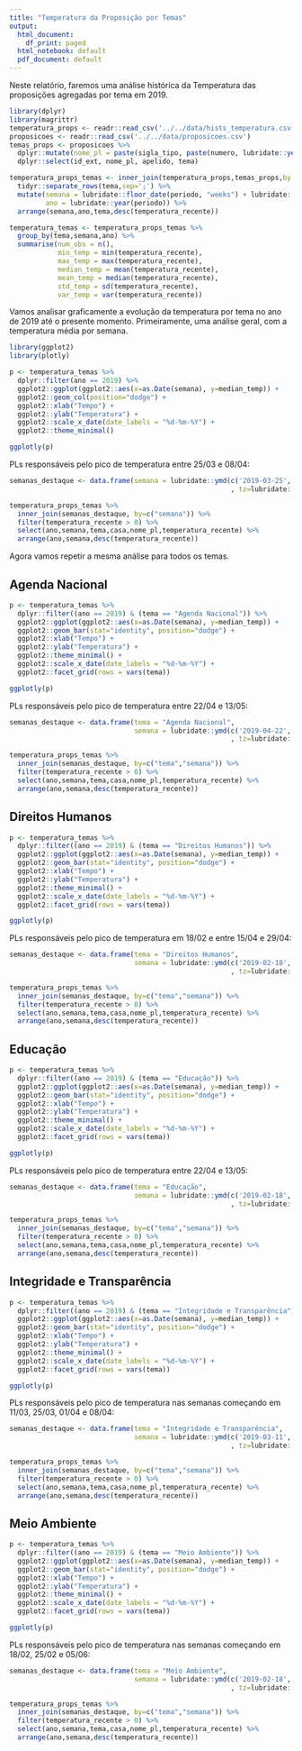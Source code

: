 ```yaml
---
title: "Temperatura da Proposição por Temas"
output:
  html_document:
    df_print: paged
  html_notebook: default
  pdf_document: default
---
```


Neste relatório, faremos uma análise histórica da Temperatura das proposições agregadas por tema em 2019.

```r
library(dplyr)
library(magrittr)
temperatura_props <- readr::read_csv('../../data/hists_temperatura.csv')
proposicoes <- readr::read_csv('../../data/proposicoes.csv')
temas_props <- proposicoes %>% 
  dplyr::mutate(nome_pl = paste(sigla_tipo, paste(numero, lubridate::year(data_apresentacao),sep='/'))) %>%
  dplyr::select(id_ext, nome_pl, apelido, tema)

temperatura_props_temas <- inner_join(temperatura_props,temas_props,by = "id_ext") %>%
  tidyr::separate_rows(tema,sep=';') %>%
  mutate(semana = lubridate::floor_date(periodo, "weeks") + lubridate::days(1),
         ano = lubridate::year(periodo)) %>%
  arrange(semana,ano,tema,desc(temperatura_recente))

temperatura_temas <- temperatura_props_temas %>%
  group_by(tema,semana,ano) %>%
  summarise(num_obs = n(),
            min_temp = min(temperatura_recente),
            max_temp = max(temperatura_recente),
            median_temp = mean(temperatura_recente),
            mean_temp = median(temperatura_recente),
            std_temp = sd(temperatura_recente),
            var_temp = var(temperatura_recente))
```

Vamos analisar graficamente a evolução da temperatura por tema no ano de 2019 até o presente momento.
Primeiramente, uma análise geral, com a temperatura média por semana.

```r
library(ggplot2)
library(plotly)

p <- temperatura_temas %>% 
  dplyr::filter(ano == 2019) %>%
  ggplot2::ggplot(ggplot2::aes(x=as.Date(semana), y=median_temp)) +
  ggplot2::geom_col(position="dodge") +
  ggplot2::xlab("Tempo") + 
  ggplot2::ylab("Temperatura") +
  ggplot2::scale_x_date(date_labels = "%d-%m-%Y") +
  ggplot2::theme_minimal()

ggplotly(p)
```

PLs responsáveis pelo pico de temperatura entre 25/03 e 08/04:
```r
semanas_destaque <- data.frame(semana = lubridate::ymd(c('2019-03-25','2019-04-01','2019-04-29','2019-05-06')
                                                       , tz=lubridate::tz(temperatura_props_temas$semana[1])))

temperatura_props_temas %>%
  inner_join(semanas_destaque, by=c("semana")) %>%
  filter(temperatura_recente > 0) %>%
  select(ano,semana,tema,casa,nome_pl,temperatura_recente) %>%
  arrange(ano,semana,desc(temperatura_recente))
```

Agora vamos repetir a mesma análise para todos os temas.

## Agenda Nacional

```r
p <- temperatura_temas %>% 
  dplyr::filter((ano == 2019) & (tema == "Agenda Nacional")) %>%
  ggplot2::ggplot(ggplot2::aes(x=as.Date(semana), y=median_temp)) +
  ggplot2::geom_bar(stat="identity", position="dodge") +
  ggplot2::xlab("Tempo") + 
  ggplot2::ylab("Temperatura") +
  ggplot2::theme_minimal() +
  ggplot2::scale_x_date(date_labels = "%d-%m-%Y") +
  ggplot2::facet_grid(rows = vars(tema))

ggplotly(p)

```

PLs responsáveis pelo pico de temperatura entre 22/04 e 13/05:
```r
semanas_destaque <- data.frame(tema = "Agenda Nacional",
                               semana = lubridate::ymd(c('2019-04-22','2019-04-29','2019-05-06','2019-05-13')
                                                       , tz=lubridate::tz(temperatura_props_temas$semana[1])))

temperatura_props_temas %>%
  inner_join(semanas_destaque, by=c("tema","semana")) %>%
  filter(temperatura_recente > 0) %>%
  select(ano,semana,tema,casa,nome_pl,temperatura_recente) %>%
  arrange(ano,semana,desc(temperatura_recente))
```

## Direitos Humanos

```r
p <- temperatura_temas %>% 
  dplyr::filter((ano == 2019) & (tema == "Direitos Humanos")) %>%
  ggplot2::ggplot(ggplot2::aes(x=as.Date(semana), y=median_temp)) +
  ggplot2::geom_bar(stat="identity", position="dodge") +
  ggplot2::xlab("Tempo") + 
  ggplot2::ylab("Temperatura") +
  ggplot2::theme_minimal() +
  ggplot2::scale_x_date(date_labels = "%d-%m-%Y") +
  ggplot2::facet_grid(rows = vars(tema))

ggplotly(p)

```

PLs responsáveis pelo pico de temperatura em 18/02 e entre 15/04 e 29/04:
```r
semanas_destaque <- data.frame(tema = "Direitos Humanos",
                               semana = lubridate::ymd(c('2019-02-18','2019-04-15','2019-04-22','2019-04-29')
                                                       , tz=lubridate::tz(temperatura_props_temas$semana[1])))

temperatura_props_temas %>%
  inner_join(semanas_destaque, by=c("tema","semana")) %>%
  filter(temperatura_recente > 0) %>%
  select(ano,semana,tema,casa,nome_pl,temperatura_recente) %>%
  arrange(ano,semana,desc(temperatura_recente))
```

## Educação

```r
p <- temperatura_temas %>% 
  dplyr::filter((ano == 2019) & (tema == "Educação")) %>%
  ggplot2::ggplot(ggplot2::aes(x=as.Date(semana), y=median_temp)) +
  ggplot2::geom_bar(stat="identity", position="dodge") +
  ggplot2::xlab("Tempo") + 
  ggplot2::ylab("Temperatura") +
  ggplot2::theme_minimal() +
  ggplot2::scale_x_date(date_labels = "%d-%m-%Y") +
  ggplot2::facet_grid(rows = vars(tema))

ggplotly(p)

```

PLs responsáveis pelo pico de temperatura entre 22/04 e 13/05:
```r
semanas_destaque <- data.frame(tema = "Educação",
                               semana = lubridate::ymd(c('2019-02-18','2019-04-15')
                                                       , tz=lubridate::tz(temperatura_props_temas$semana[1])))

temperatura_props_temas %>%
  inner_join(semanas_destaque, by=c("tema","semana")) %>%
  filter(temperatura_recente > 0) %>%
  select(ano,semana,tema,casa,nome_pl,temperatura_recente) %>%
  arrange(ano,semana,desc(temperatura_recente))
```


## Integridade e Transparência

```r
p <- temperatura_temas %>% 
  dplyr::filter((ano == 2019) & (tema == "Integridade e Transparência")) %>%
  ggplot2::ggplot(ggplot2::aes(x=as.Date(semana), y=median_temp)) +
  ggplot2::geom_bar(stat="identity", position="dodge") +
  ggplot2::xlab("Tempo") + 
  ggplot2::ylab("Temperatura") +
  ggplot2::theme_minimal() +
  ggplot2::scale_x_date(date_labels = "%d-%m-%Y") +
  ggplot2::facet_grid(rows = vars(tema))

ggplotly(p)

```

PLs responsáveis pelo pico de temperatura nas semanas começando em 11/03, 25/03, 01/04 e 08/04:
```r
semanas_destaque <- data.frame(tema = "Integridade e Transparência",
                               semana = lubridate::ymd(c('2019-03-11','2019-03-25','2019-04-01','2019-04-08')
                                                       , tz=lubridate::tz(temperatura_props_temas$semana[1])))

temperatura_props_temas %>%
  inner_join(semanas_destaque, by=c("tema","semana")) %>%
  filter(temperatura_recente > 0) %>%
  select(ano,semana,tema,casa,nome_pl,temperatura_recente) %>%
  arrange(ano,semana,desc(temperatura_recente))
```

## Meio Ambiente

```r
p <- temperatura_temas %>% 
  dplyr::filter((ano == 2019) & (tema == "Meio Ambiente")) %>%
  ggplot2::ggplot(ggplot2::aes(x=as.Date(semana), y=median_temp)) +
  ggplot2::geom_bar(stat="identity", position="dodge") +
  ggplot2::xlab("Tempo") + 
  ggplot2::ylab("Temperatura") +
  ggplot2::theme_minimal() +
  ggplot2::scale_x_date(date_labels = "%d-%m-%Y") +
  ggplot2::facet_grid(rows = vars(tema))

ggplotly(p)

```

PLs responsáveis pelo pico de temperatura nas semanas começando em 18/02, 25/02 e 05/06:
```r
semanas_destaque <- data.frame(tema = "Meio Ambiente",
                               semana = lubridate::ymd(c('2019-02-18','2019-02-25','2019-05-06')
                                                       , tz=lubridate::tz(temperatura_props_temas$semana[1])))

temperatura_props_temas %>%
  inner_join(semanas_destaque, by=c("tema","semana")) %>%
  filter(temperatura_recente > 0) %>%
  select(ano,semana,tema,casa,nome_pl,temperatura_recente) %>%
  arrange(ano,semana,desc(temperatura_recente))
```
